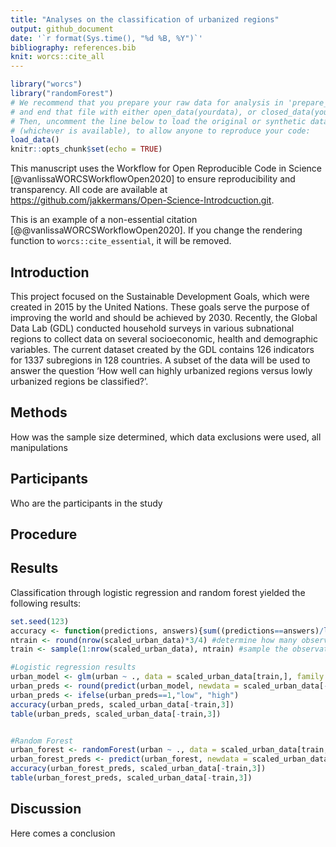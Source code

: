 ```yaml
---
title: "Analyses on the classification of urbanized regions"
output: github_document
date: '`r format(Sys.time(), "%d %B, %Y")`'
bibliography: references.bib
knit: worcs::cite_all
---
```


```r
library("worcs")
library("randomForest")
# We recommend that you prepare your raw data for analysis in 'prepare_data.R',
# and end that file with either open_data(yourdata), or closed_data(yourdata).
# Then, uncomment the line below to load the original or synthetic data
# (whichever is available), to allow anyone to reproduce your code:
load_data()
knitr::opts_chunk$set(echo = TRUE)
```

This manuscript uses the Workflow for Open Reproducible Code in Science [@vanlissaWORCSWorkflowOpen2020] to ensure reproducibility and transparency. All code <!--and data--> are available at <https://github.com/jakkermans/Open-Science-Introdcuction.git>.

This is an example of a non-essential citation [@@vanlissaWORCSWorkflowOpen2020]. If you change the rendering function to `worcs::cite_essential`, it will be removed.

## Introduction

This project focused on the Sustainable Development Goals, which were created in 2015 by the United Nations. These goals serve the purpose of improving the world and should be achieved by 2030. Recently, the Global Data Lab (GDL) conducted household surveys in various subnational regions to collect data on several socioeconomic, health and demographic variables. The current dataset created by the GDL contains 126 indicators for 1337 subregions in 128 countries. A subset of the data will be used to answer the question 'How well can highly urbanized regions versus lowly urbanized regions be classified?'.

## Methods

How was the sample size determined, which data exclusions were used, all manipulations

## Participants

Who are the participants in the study

## Procedure


## Results

Classification through logistic regression and random forest yielded the following results:

```r
set.seed(123)
accuracy <- function(predictions, answers){sum((predictions==answers)/length(answers))} #function to calculate the accuracy of a classifier
ntrain <- round(nrow(scaled_urban_data)*3/4) #determine how many observations are needed for the training set
train <- sample(1:nrow(scaled_urban_data), ntrain) #sample the observations to be included in the training set

#Logistic regression results
urban_model <- glm(urban ~ ., data = scaled_urban_data[train,], family = "binomial")
urban_preds <- round(predict(urban_model, newdata = scaled_urban_data[-train,], type = "response"))
urban_preds <- ifelse(urban_preds==1,"low", "high")
accuracy(urban_preds, scaled_urban_data[-train,3])
table(urban_preds, scaled_urban_data[-train,3])


#Random Forest
urban_forest <- randomForest(urban ~ ., data = scaled_urban_data[train,], importance = TRUE, ntree = 2000, mtry = 5)
urban_forest_preds <- predict(urban_forest, newdata = scaled_urban_data[-train,])
accuracy(urban_forest_preds, scaled_urban_data[-train,3])
table(urban_forest_preds, scaled_urban_data[-train,3])
```

## Discussion

Here comes a conclusion
